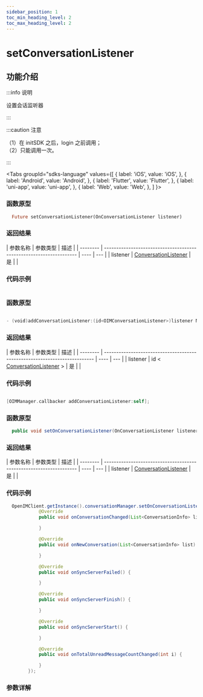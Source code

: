 ```yaml
---
sidebar_position: 1
toc_min_heading_level: 2
toc_max_heading_level: 2
---
```


# setConversationListener

## 功能介绍

:::info 说明

设置会话监听器

:::

:::caution 注意

（1）在 initSDK 之后，login 之前调用；  
（2）只能调用一次。

:::

<Tabs
groupId="sdks-language"
values={[
{ label: 'iOS', value: 'iOS', },
{ label: 'Android', value: 'Android', },
{ label: 'Flutter', value: 'Flutter', },
{ label: 'uni-app', value: 'uni-app', },
{ label: 'Web', value: 'Web', },
]
}>

<TabItem value="Flutter">

### 函数原型

```dart
  Future setConversationListener(OnConversationListener listener)
```

### 返回结果

| 参数名称 | 参数类型                                                            | 描述 |
| -------- | ------------------------------------------------------------------- | ---- | --- |
| listener | [ConversationListener](docs/sdks/Listener/ConversationListener.mdx) | 是   |     |

### 代码示例

```dart showLineNumbers

```

</TabItem>

<TabItem value="iOS">

### 函数原型

```swift

- (void)addConversationListener:(id<OIMConversationListener>)listener NS_SWIFT_NAME(addConversationListener(listener:));

```

### 返回结果

| 参数名称 | 参数类型                                                                   | 描述 |
| -------- | -------------------------------------------------------------------------- | ---- | --- |
| listener | id < [ConversationListener](docs/sdks/Listener/ConversationListener.mdx) > | 是   |     |

### 代码示例

```swift showLineNumbers

[OIMManager.callbacker addConversationListener:self];

```

</TabItem>

<TabItem value="Android">

### 函数原型

```java
  public void setOnConversationListener(OnConversationListener listener)
```

### 返回结果

| 参数名称 | 参数类型                                                            | 描述 |
| -------- | ------------------------------------------------------------------- | ---- | --- |
| listener | [ConversationListener](docs/sdks/Listener/ConversationListener.mdx) | 是   |     |

### 代码示例

```java showLineNumbers
  OpenIMClient.getInstance().conversationManager.setOnConversationListener(new OnConversationListener() {
            @Override
            public void onConversationChanged(List<ConversationInfo> list) {

            }

            @Override
            public void onNewConversation(List<ConversationInfo> list) {

            }

            @Override
            public void onSyncServerFailed() {

            }

            @Override
            public void onSyncServerFinish() {

            }

            @Override
            public void onSyncServerStart() {

            }

            @Override
            public void onTotalUnreadMessageCountChanged(int i) {

            }
        });
```

</TabItem>

<TabItem value="uni-app">

### 参数详解

</TabItem>

</Tabs>
